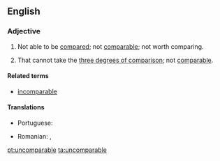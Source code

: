 ==English==

===Adjective===
{{en-adj}}

# Not able to be [[compared]]; not [[comparable]]; not worth comparing.
# {{grammar}} That cannot take the [[three degrees of comparison]]; not [[comparable]].

====Related terms====
* [[incomparable]]

====Translations====
{{trans-top|not comparable}}
* Portuguese: {{t|pt|incomparável|m|f}}
{{trans-mid}}
* Romanian: {{t|ro|necomparabil|m|n}}, {{t|ro|incomparabil|m|n}}
{{trans-bottom}}

[[pt:uncomparable]]
[[ta:uncomparable]]
